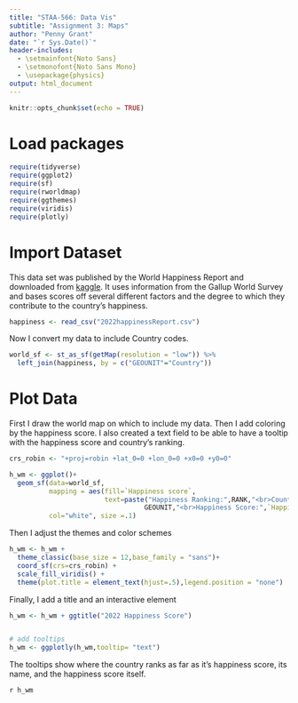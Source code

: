 ```yaml
---
title: "STAA-566: Data Vis"
subtitle: "Assignment 3: Maps"
author: "Penny Grant"
date: "`r Sys.Date()`"
header-includes:
  - \setmainfont{Noto Sans}
  - \setmonofont{Noto Sans Mono}
  - \usepackage{physics}
output: html_document
---
```


```r
knitr::opts_chunk$set(echo = TRUE)
```

# Load packages

```r
require(tidyverse)
require(ggplot2)
require(sf)
require(rworldmap)
require(ggthemes)
require(viridis)
require(plotly)
```

# Import Dataset

This data set was published by the World Happiness Report and downloaded from [kaggle](https://www.kaggle.com/datasets/mathurinache/world-happiness-report). It uses information from the Gallup World Survey and bases scores off several different factors and the degree to which they contribute to the country's happiness.

```r
happiness <- read_csv("2022happinessReport.csv")
```

Now I convert my data to include Country codes.

```r
world_sf <- st_as_sf(getMap(resolution = "low")) %>% 
  left_join(happiness, by = c("GEOUNIT"="Country"))
```

# Plot Data

First I draw the world map on which to include my data. Then I add coloring by the happiness score. I also created a text field to be able to have a tooltip with the happiness score and country's ranking.

```r
crs_robin <- "+proj=robin +lat_0=0 +lon_0=0 +x0=0 +y0=0"

h_wm <- ggplot()+
  geom_sf(data=world_sf,
          mapping = aes(fill=`Happiness score`,
                        text=paste("Happiness Ranking:",RANK,"<br>Country:",
                                  GEOUNIT,"<br>Happiness Score:",`Happiness score`)),
          col="white", size =.1)
```

Then I adjust the themes and color schemes

```r
h_wm <- h_wm +
  theme_classic(base_size = 12,base_family = "sans")+
  coord_sf(crs=crs_robin) +
  scale_fill_viridis() +
  theme(plot.title = element_text(hjust=.5),legend.position = "none")
```

Finally, I add a title and an interactive element
```r
h_wm <- h_wm + ggtitle("2022 Happiness Score")


# add tooltips
h_wm <- ggplotly(h_wm,tooltip= "text")
```

The tooltips show where the country ranks as far as it's happiness score, its name, and the happiness score itself.

`r h_wm`


